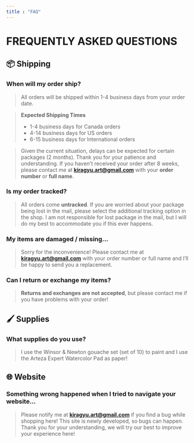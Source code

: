 ```yaml
---
title : "FAQ"
---
```



# FREQUENTLY ASKED QUESTIONS
<TextBubble></TextBubble>

## 📦 Shipping

### When will my order ship?


> All orders will be shipped within 1-4 business days from your order date. 

> **Expected Shipping Times**
> - 1-4 business days for Canada orders
> - 4-14 business days for US orders
> - 6-15 business days for International orders

> Given the current situation, delays can be expected for certain packages (2 months). Thank you for your patience and understanding. If you haven't received your order after 8 weeks, please contact me at [**kiragyu.art@gmail.com**](mailto:kiragyu.art@gmail.com)  with your **order number** or **full name**.

### Is my order tracked?
> All orders come **untracked**. If you are worried about your package being lost in the mail, please select the additional tracking option in the shop. I am not responsible for lost package in the mail, but I will do my best to accommodate you if this ever happens. 

### My items are damaged / missing...
> Sorry for the inconvenience! Please contact me at  [**kiragyu.art@gmail.com**](mailto:kiragyu.art@gmail.com) with your order number or full name and I’ll be happy to send you a replacement.

### Can I return or exchange my items?
> **Returns and exchanges are not accepted**, but please contact me if you have problems with your order!

## 🖌️ Supplies
### What supplies do you use?
> I use the Winsor & Newton gouache set (set of 10) to paint and I use the Arteza Expert Watercolor Pad as paper!

## 🌐 Website
### Something wrong happened when I tried to navigate your website...
> Please notify me at [**kiragyu.art@gmail.com**](mailto:kiragyu.art@gmail.com) if you find a bug while shopping here! This site is newly developed, so bugs can happen. Thank you for your understanding, we will try our best to improve your experience here!
